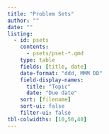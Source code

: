 ```yaml
---
title: "Problem Sets"
author: ""
date: ""
listing:
  - id: psets
    contents:
      - psets/pset-*.qmd
    type: table
    fields: [title, date]
    date-format: "ddd, MMM DD"
    field-display-names:
      title: "Topic"
      date: "Due date"
    sort: [filename]
    sort-ui: false
    filter-ui: false
tbl-colwidths: [10,50,40]
---
```


::: {#psets}
:::

